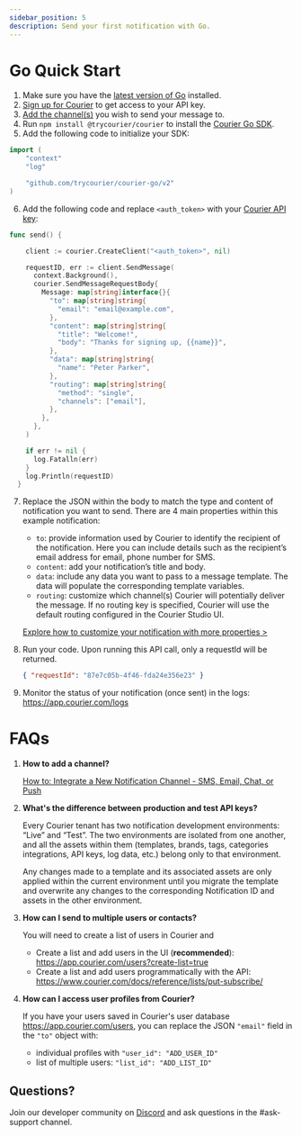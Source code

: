 ```yaml
---
sidebar_position: 5
description: Send your first notification with Go.
---
```

# Go Quick Start

1. Make sure you have the [latest version of Go](https://go.dev/doc/install) installed.
2. [Sign up for Courier](https://app.courier.com/signup) to get access to your API key.
3. [Add the channel(s)](https://app.courier.com/channels) you wish to send your message to.
4. Run `npm install @trycourier/courier` to install the [Courier Go SDK](https://github.com/trycourier/courier-go).
5. Add the following code to initialize your SDK:

```go
import (
    "context"
    "log"

    "github.com/trycourier/courier-go/v2"
)
```

6. Add the following code and replace `<auth_token>` with your [Courier API key](https://app.courier.com/settings/api-keys):

```go
func send() {

    client := courier.CreateClient("<auth_token>", nil)

    requestID, err := client.SendMessage(
      context.Background(),
      courier.SendMessageRequestBody{
        Message: map[string]interface{}{
          "to": map[string]string{
            "email": "email@example.com",
          },
          "content": map[string]string{
            "title": "Welcome!",
            "body": "Thanks for signing up, {{name}}",
          },
          "data": map[string]string{
            "name": "Peter Parker",
          },
          "routing": map[string]string{
            "method": "single",
            "channels": ["email"],
          },
        },
      },
    )

    if err != nil {
      log.Fatalln(err)
    }
    log.Println(requestID)
  }
```

7. Replace the JSON within the body to match the type and content of notification you want to send.
    There are 4 main properties within this example notification:

    - `to`: provide information used by Courier to identify the recipient of the notification. Here you can include details such as the recipient’s email address for email, phone number for SMS.
    - `content`: add your notification’s title and body.
    - `data`: include any data you want to pass to a message template. The data will populate the corresponding template variables.
    - `routing`: customize which channel(s) Courier will potentially deliver the message. If no routing key is specified, Courier will use the default routing configured in the Courier Studio UI.

    [Explore how to customize your notification with more properties >](../../../reference/send/message/)
8. Run your code. Upon running this API call, only a requestId will be returned.
    ```json
    { "requestId": "87e7c05b-4f46-fda24e356e23" }
    ```
9. Monitor the status of your notification (once sent) in the logs: https://app.courier.com/logs

# FAQs

1. **How to add a channel?**
    
    [How to: Integrate a New Notification Channel - SMS, Email, Chat, or Push](https://www.youtube.com/watch?v=nAbRLOMv96w)
2. **What's the difference between production and test API keys?**
    
    Every Courier tenant has two notification development environments: “Live” and “Test”. The two environments are isolated from one another, and all the assets within them (templates, brands, tags, categories integrations, API keys, log data, etc.) belong only to that environment.

    Any changes made to a template and its associated assets are only applied within the current environment until you migrate the template and overwrite any changes to the corresponding Notification ID and assets in the other environment.
3. **How can I send to multiple users or contacts?**
    
    You will need to create a list of users in Courier and 
    - Create a list and add users in the UI (**recommended**): https://app.courier.com/users?create-list=true
    - Create a list and add users programmatically with the API: https://www.courier.com/docs/reference/lists/put-subscribe/
4. **How can I access user profiles from Courier?**
    
    If you have your users saved in Courier's user database https://app.courier.com/users, you can replace the JSON `"email"` field in the `"to"` object with:
    - individual profiles with `"user_id": "ADD_USER_ID"`
    - list of multiple users: `"list_id": "ADD_LIST_ID"`

## Questions?

Join our developer community on [Discord](https://discord.gg/wWGecZgs4k) and ask questions in the #ask-support channel.